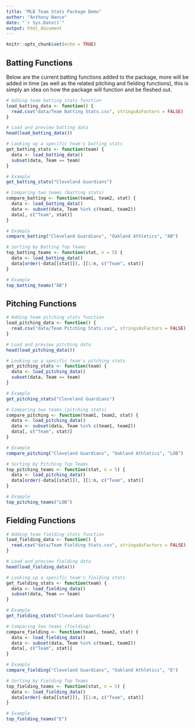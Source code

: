 ---
title: "MLB Team Stats Package Demo"
author: "Anthony Nance"
date: "`r Sys.Date()`"
output: html_document
---

```{r setup, include=FALSE}
knitr::opts_chunk$set(echo = TRUE)
```

## Batting Functions

Below are the current batting functions added to the package, more will be added in time (as well as the related pitching and fielding functions), this is simply an idea on how the package will function and be fleshed out.


```{r}
# Adding team batting stats function
load_batting_data <- function() {
  read.csv("data/Team Batting Stats.csv", stringsAsFactors = FALSE)
}

# Load and preview batting data
head(load_batting_data())

# Looking up a specific team's batting stats
get_batting_stats <- function(team) {
  data <- load_batting_data()
  subset(data, Team == team)
}

# Example
get_batting_stats("Cleveland Guardians")

# Comparing two teams (batting stats)
compare_batting <- function(team1, team2, stat) {
  data <- load_batting_data()
  data <- subset(data, Team %in% c(team1, team2))
  data[, c("Team", stat)]
}

# Example
compare_batting("Cleveland Guardians", "Oakland Athletics", "AB")

# Sorting by Batting Top Teams
top_batting_teams <- function(stat, n = 5) {
  data <- load_batting_data()
  data[order(-data[[stat]]), ][1:n, c("Team", stat)]
}

# Example
top_batting_teams("AB")

```

## Pitching Functions


```{r}
# Adding team pitching stats function
load_pitching_data <- function() {
  read.csv("data/Team Pitching Stats.csv", stringsAsFactors = FALSE)
}

# Load and preview pitching data
head(load_pitching_data())

# Looking up a specific team's pitching stats
get_pitching_stats <- function(team) {
  data <- load_pitching_data()
  subset(data, Team == team)
}

# Example
get_pitching_stats("Cleveland Guardians")

# Comparing two teams (pitching stats)
compare_pitching <- function(team1, team2, stat) {
  data <- load_pitching_data()
  data <- subset(data, Team %in% c(team1, team2))
  data[, c("Team", stat)]
}

# Example
compare_pitching("Cleveland Guardians", "Oakland Athletics", "LOB")

# Sorting by Pitching Top Teams
top_pitching_teams <- function(stat, n = 5) {
  data <- load_pitching_data()
  data[order(-data[[stat]]), ][1:n, c("Team", stat)]
}

# Example
top_pitching_teams("LOB")

```

## Fielding Functions

```{r}
# Adding team fielding stats function
load_fielding_data <- function() {
  read.csv("data/Team Fielding Stats.csv", stringsAsFactors = FALSE)
}

# Load and preview fielding data
head(load_fielding_data())

# Looking up a specific team's fielding stats
get_fielding_stats <- function(team) {
  data <- load_fielding_data()
  subset(data, Team == team)
}

# Example
get_fielding_stats("Cleveland Guardians")

# Comparing two teams (fielding)
compare_fielding <- function(team1, team2, stat) {
  data <- load_fielding_data()
  data <- subset(data, Team %in% c(team1, team2))
  data[, c("Team", stat)]
}

# Example
compare_fielding("Cleveland Guardians", "Oakland Athletics", "E")

# Sorting by Fielding Top Teams
top_fielding_teams <- function(stat, n = 5) {
  data <- load_fielding_data()
  data[order(-data[[stat]]), ][1:n, c("Team", stat)]
}

# Example
top_fielding_teams("E")


```
